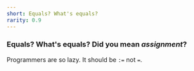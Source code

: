 ```yaml
---
short: Equals? What's equals?
rarity: 0.9
---
```


### Equals? What's equals? Did you mean _assignment_?

Programmers are so lazy. It should be `:=` not `=`.
